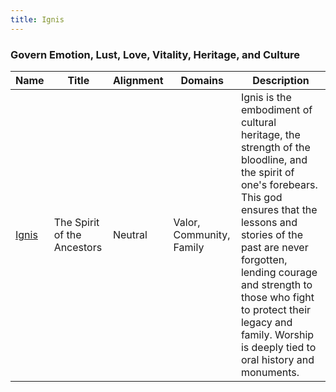 ```yaml
---
title: Ignis
---
```


### Govern Emotion, Lust, Love, Vitality, Heritage, and Culture

| Name | Title | Alignment | Domains | Description |
| --- | --- | --- | --- | --- |
| [Ignis](/assets/pantheons/red_pantheon/Ignis.jpg) | The Spirit of the Ancestors | Neutral | Valor, Community, Family | Ignis is the embodiment of cultural heritage, the strength of the bloodline, and the spirit of one's forebears. This god ensures that the lessons and stories of the past are never forgotten, lending courage and strength to those who fight to protect their legacy and family. Worship is deeply tied to oral history and monuments. |
